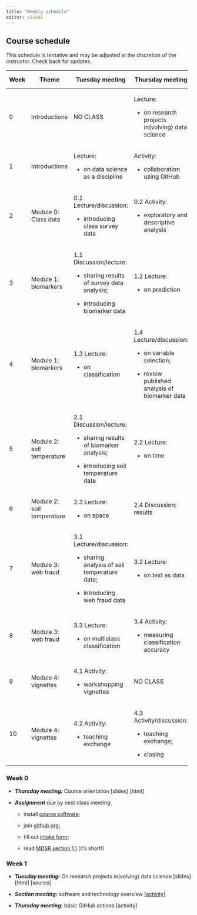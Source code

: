 ```yaml
---
title: "Weekly schedule"
editor: visual
---
```


## Course schedule

This schedule is tentative and may be adjusted at the discretion of the instructor. Check back for updates.

+------------+----------------------------+------------------------------------------------+---------------------------------------------------+------------------------------------------------+
| Week       | Theme                      | Tuesday meeting                                | Thursday meeting                                  | Section meeting                                |
+============+============================+================================================+===================================================+================================================+
| 0          | Introductions              | NO CLASS                                       | Lecture:                                          | NO SECTIONS                                    |
|            |                            |                                                |                                                   |                                                |
|            |                            |                                                | -   on research projects in(volving) data science |                                                |
+------------+----------------------------+------------------------------------------------+---------------------------------------------------+------------------------------------------------+
| 1          | Introductions              | Lecture:                                       | Activity:                                         | Software and technology overview               |
|            |                            |                                                |                                                   |                                                |
|            |                            | -   on data science as a discipline            | -   collaboration using GitHub                    |                                                |
+------------+----------------------------+------------------------------------------------+---------------------------------------------------+------------------------------------------------+
| 2          | Module 0: Class data       | 0.1 Lecture/discussion:                        | 0.2 Activity:                                     | tidyverse basics                               |
|            |                            |                                                |                                                   |                                                |
|            |                            | -   introducing class survey data              | -   exploratory and descriptive analysis          |                                                |
+------------+----------------------------+------------------------------------------------+---------------------------------------------------+------------------------------------------------+
| 3          | Module 1: biomarkers       | 1.1 Discussion/lecture:                        | 1.2 Lecture:                                      | modelr and tidymodels                          |
|            |                            |                                                |                                                   |                                                |
|            |                            | -   sharing results of survey data analysis;   | -   on prediction                                 |                                                |
|            |                            |                                                |                                                   |                                                |
|            |                            | -   introducing biomarker data                 |                                                   |                                                |
+------------+----------------------------+------------------------------------------------+---------------------------------------------------+------------------------------------------------+
| 4          | Module 1: biomarkers       | 1.3 Lecture:                                   | 1.4 Lecture/discussion:                           | classification using glm, glmnet, randomForest |
|            |                            |                                                |                                                   |                                                |
|            |                            | -   on classification                          | -   on variable selection;                        |                                                |
|            |                            |                                                |                                                   |                                                |
|            |                            |                                                | -   review published analysis of biomarker data   |                                                |
+------------+----------------------------+------------------------------------------------+---------------------------------------------------+------------------------------------------------+
| 5          | Module 2: soil temperature | 2.1 Discussion/lecture:                        | 2.2 Lecture:                                      | curve fitting                                  |
|            |                            |                                                |                                                   |                                                |
|            |                            | -   sharing results of biomarker analysis;     | -   on time                                       |                                                |
|            |                            |                                                |                                                   |                                                |
|            |                            | -   introducing soil temperature data          |                                                   |                                                |
+------------+----------------------------+------------------------------------------------+---------------------------------------------------+------------------------------------------------+
| 6          | Module 2: soil temperature | 2.3 Lecture:                                   | 2.4 Discussion: results                           | forecasting; interpolation                     |
|            |                            |                                                |                                                   |                                                |
|            |                            | -   on space                                   |                                                   |                                                |
+------------+----------------------------+------------------------------------------------+---------------------------------------------------+------------------------------------------------+
| 7          | Module 3: web fraud        | 3.1 Lecture/discussion:                        | 3.2 Lecture:                                      | strings; text processing                       |
|            |                            |                                                |                                                   |                                                |
|            |                            | -   sharing analysis of soil temperature data; | -   on text as data                               |                                                |
|            |                            |                                                |                                                   |                                                |
|            |                            | -   introducing web fraud data                 |                                                   |                                                |
+------------+----------------------------+------------------------------------------------+---------------------------------------------------+------------------------------------------------+
| 8          | Module 3: web fraud        | 3.3 Lecture:                                   | 3.4 Activity:                                     | keras                                          |
|            |                            |                                                |                                                   |                                                |
|            |                            | -   on multiclass classification               | -   measuring classification accuracy             |                                                |
+------------+----------------------------+------------------------------------------------+---------------------------------------------------+------------------------------------------------+
| 9          | Module 4: vignettes        | 4.1 Activity:                                  | NO CLASS                                          | NO LAB                                         |
|            |                            |                                                |                                                   |                                                |
|            |                            | -   workshopping vignettes                     |                                                   |                                                |
+------------+----------------------------+------------------------------------------------+---------------------------------------------------+------------------------------------------------+
| 10         | Module 4: vignettes        | 4.2 Activity:                                  | 4.3 Activity/discussion:                          | NO LAB                                         |
|            |                            |                                                |                                                   |                                                |
|            |                            | -   teaching exchange                          | -   teaching exchange;                            |                                                |
|            |                            |                                                |                                                   |                                                |
|            |                            |                                                | -   closing                                       |                                                |
+------------+----------------------------+------------------------------------------------+---------------------------------------------------+------------------------------------------------+

### Week 0

-   ***Thursday meeting:*** Course orientation \[slides\] \[html\]

-   ***Assignment*** due by next class meeting:

    -   install [course software](technology.qmd#sec-software);

    -   join [github org](technology.qmd#sec-github);

    -   fill out [intake form](links.qmd#sec-class-forms);

    -   read [MDSR section 1.1](https://mdsr-book.github.io/mdsr2e/ch-prologue.html#what-is-data-science) (it's short!)

### Week 1 {#sec-week-1}

-   ***Tuesday meeting:*** On research projects in(volving) data science \[slides\] \[html\] \[source\]

-   ***Section meeting:*** software and technology overview [\[activity](labs/lab1-setup/lab1-setup.qmd)\]

-   ***Thursday meeting:*** basic GitHub actions \[activity\]
